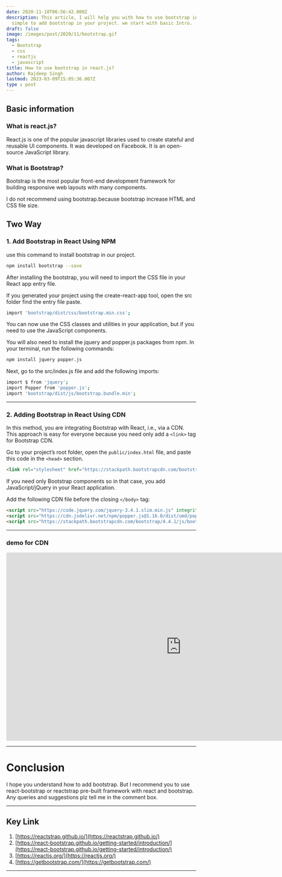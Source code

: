 ```yaml
---
date: 2020-11-10T06:56:42.000Z
description: This article, I will help you with how to use bootstrap in react.js.it very
  simple to add bootstrap in your project. we start with basic Intro.
draft: false
image: /images/post/2020/11/bootstrap.gif
tags:
  - Bootstrap
  - css
  - reactjs
  - javascript
title: How to use bootstrap in react.js?
author: Rajdeep Singh
lastmod: 2023-03-09T15:05:36.007Z
type : post
---
```


## Basic information

### What is react.js?

React.js is one of the popular javascript libraries used to create stateful and
reusable UI components. It was developed on Facebook. It is an open-source
JavaScript library.

### What is Bootstrap?

Bootstrap is the most popular front-end development framework for building
responsive web layouts with many components.

<Alert color="blue">
I do not recommend using bootstrap.because bootstrap
increase HTML and CSS file size. 
</Alert>

## Two Way

### 1. Add Bootstrap in React Using NPM

use this command to install bootstrap in our project.

```bash
npm install bootstrap --save
```

After installing the bootstrap, you will need to import the CSS file in your
React app entry file.

If you generated your project using the create-react-app tool, open the src
folder find the entry file paste.

```bash
import 'bootstrap/dist/css/bootstrap.min.css';
```

You can now use the CSS classes and utilities in your application, but if you
need to use the JavaScript components.

You will also need to install the jquery and popper.js packages from npm. In
your terminal, run the following commands:

```bash
npm install jquery popper.js
```

Next, go to the src/index.js file and add the following imports:

```bash
import $ from 'jquery';
import Popper from 'popper.js';
import 'bootstrap/dist/js/bootstrap.bundle.min';
```

---

### 2. Adding Bootstrap in React Using CDN

In this method, you are integrating Bootstrap with React, i.e., via a CDN. This
approach is easy for everyone because you need only add a `<link>` tag for
Bootstrap CDN.

Go to your project’s root folder, open the `public/index.html` file, and paste
this code in the `<head>` section.

```html
<link rel="stylesheet" href="https://stackpath.bootstrapcdn.com/bootstrap/4.4.1/css/bootstrap.min.css" integrity="sha384-Vkoo8x4CGsO3+Hhxv8T/Q5PaXtkKtu6ug5TOeNV6gBiFeWPGFN9MuhOf23Q9Ifjh" crossorigin="anonymous">
```

If you need only Bootstrap components so in that case, you add JavaScript/jQuery
in your React application.

Add the following CDN file before the closing `</body>` tag:

```html
<script src="https://code.jquery.com/jquery-3.4.1.slim.min.js" integrity="sha384-J6qa4849blE2+poT4WnyKhv5vZF5SrPo0iEjwBvKU7imGFAV0wwj1yYfoRSJoZ+n" crossorigin="anonymous"></script>
<script src="https://cdn.jsdelivr.net/npm/popper.js@1.16.0/dist/umd/popper.min.js" integrity="sha384-Q6E9RHvbIyZFJoft+2mJbHaEWldlvI9IOYy5n3zV9zzTtmI3UksdQRVvoxMfooAo" crossorigin="anonymous"></script>
<script src="https://stackpath.bootstrapcdn.com/bootstrap/4.4.1/js/bootstrap.min.js" integrity="sha384-wfSDF2E50Y2D1uUdj0O3uMBJnjuUD4Ih7YwaYd1iqfktj0Uod8GCExl3Og8ifwB6" crossorigin="anonymous"></script>
```

---

### demo for CDN

<iframe width="928" height="500" src="https://codesandbox.io/embed/how-to-use-bootstrap-in-reactjs-o1033" style="height:500px; border:0; border-radius: 4px; overflow:hidden;" sandbox="allow-modals allow-forms allow-popups allow-scripts allow-same-origin"></iframe>

---

# Conclusion

I hope you understand how to add bootstrap. But I recommend you to use
react-bootstrap or reactstrap pre-built framework with react and bootstrap. Any
queries and suggestions plz tell me in the comment box.

---

## Key Link

1. [https://reactstrap.github.io/](https://reactstrap.github.io/)
2. [https://react-bootstrap.github.io/getting-started/introduction/](https://react-bootstrap.github.io/getting-started/introduction/)
3. [https://reactjs.org/](https://reactjs.org/)
4. [https://getbootstrap.com/](https://getbootstrap.com/)

---
